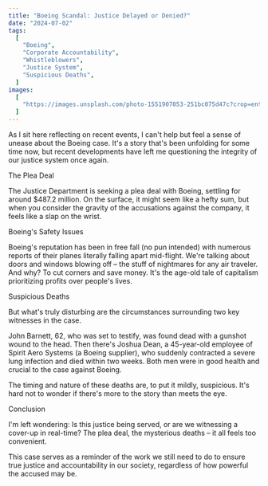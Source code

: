 ```yaml
---
title: "Boeing Scandal: Justice Delayed or Denied?"
date: "2024-07-02"
tags:
  [
    "Boeing",
    "Corporate Accountability",
    "Whistleblowers",
    "Justice System",
    "Suspicious Deaths",
  ]
images:
  [
    "https://images.unsplash.com/photo-1551907053-251bc075d47c?crop=entropy&cs=tinysrgb&fit=max&fm=jpg&ixid=M3wxMTc3M3wwfDF8c2VhcmNofDE2fHxib2Vpbmd8ZW58MHx8fHwxNzE5ODg0NDQ3fDA&ixlib=rb-4.0.3&q=80&w=2000",
  ]
---
```


As I sit here reflecting on recent events, I can't help but feel a sense of unease about the Boeing case. It's a story that's been unfolding for some time now, but recent developments have left me questioning the integrity of our justice system once again.


The Plea Deal

The Justice Department is seeking a plea deal with Boeing, settling for around $487.2 million. On the surface, it might seem like a hefty sum, but when you consider the gravity of the accusations against the company, it feels like a slap on the wrist.


Boeing's Safety Issues

Boeing's reputation has been in free fall (no pun intended) with numerous reports of their planes literally falling apart mid-flight. We're talking about doors and windows blowing off – the stuff of nightmares for any air traveler. And why? To cut corners and save money. It's the age-old tale of capitalism prioritizing profits over people's lives.


Suspicious Deaths


But what's truly disturbing are the circumstances surrounding two key witnesses in the case. 

John Barnett, 62, who was set to testify, was found dead with a gunshot wound to the head. Then there's Joshua Dean, a 45-year-old employee of Spirit Aero Systems (a Boeing supplier), who suddenly contracted a severe lung infection and died within two weeks. Both men were in good health and crucial to the case against Boeing.


The timing and nature of these deaths are, to put it mildly, suspicious. It's hard not to wonder if there's more to the story than meets the eye.

Conclusion


I'm left wondering: Is this justice being served, or are we witnessing a cover-up in real-time? The plea deal, the mysterious deaths – it all feels too convenient.


This case serves as a reminder of the work we still need to do to ensure true justice and accountability in our society, regardless of how powerful the accused may be.
